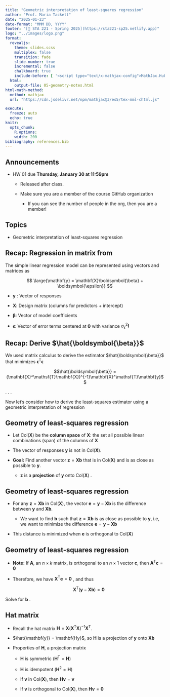 ```yaml
---
title: "Geometric interpretation of least-squares regression"
author: "Prof. Maria Tackett"
date: "2025-01-23"
date-format: "MMM DD, YYYY"
footer: "[🔗 STA 221 - Spring 2025](https://sta221-sp25.netlify.app)"
logo: "../images/logo.png"
format: 
  revealjs: 
    theme: slides.scss
    multiplex: false
    transition: fade
    slide-number: true
    incremental: false 
    chalkboard: true
    include-before: [ '<script type="text/x-mathjax-config">MathJax.Hub.Config({tex2jax: {enableAssistiveMml: false}});</script>']
  html: 
    output-file: 05-geometry-notes.html
html-math-method:
  method: mathjax
  url: "https://cdn.jsdelivr.net/npm/mathjax@3/es5/tex-mml-chtml.js"

execute:
  freeze: auto
  echo: true
knitr:
  opts_chunk: 
    R.options:      
    width: 200
bibliography: references.bib
---
```


## Announcements

-   HW 01 due **Thursday, January 30 at 11:59pm**

    -   Released after class.

    -   Make sure you are a member of the course GitHub organization

        -   If you can see the number of people in the org, then you are a member!

## Topics

-   Geometric interpretation of least-squares regression

## Recap: Regression in matrix from

The simple linear regression model can be represented using vectors and matrices as

::: equation
$$
\large{\mathbf{y} = \mathbf{X}\boldsymbol{\beta} + \boldsymbol{\epsilon}}
$$
:::

-   $\mathbf{y}$ : Vector of responses

-   $\mathbf{X}$: Design matrix (columns for predictors + intercept)

-   $\boldsymbol{\beta}$: Vector of model coefficients

-   $\boldsymbol{\epsilon}$: Vector of error terms centered at $\mathbf{0}$ with variance $\sigma^2_{\epsilon}\mathbf{I}$

## Recap: Derive $\hat{\boldsymbol{\beta}}$

We used matrix calculus to derive the estimator $\hat{\boldsymbol{\beta}}$ that minimizes $\boldsymbol{\epsilon}^\mathsf{T}\boldsymbol{\epsilon}$

::: equation
$$\hat{\boldsymbol{\beta}} = (\mathbf{X}^\mathsf{T}\mathbf{X})^{-1}\mathbf{X}^\mathsf{T}\mathbf{y}$$
:::

. . .

Now let's consider how to derive the least-squares estimator using a geometric interpretation of regression

## Geometry of least-squares regression

::: incremental
-   Let $\text{Col}(\mathbf{X})$ be the **column space** of $\mathbf{X}$: the set all possible linear combinations (span) of the columns of $\mathbf{X}$

-   The vector of responses $\mathbf{y}$ is not in $\text{Col}(\mathbf{X})$.

-   **Goal:** Find another vector $\mathbf{z} = \mathbf{Xb}$ that is in $\text{Col}(\mathbf{X})$ and is as close as possible to $\mathbf{y}$.

    -   $\mathbf{z}$ is a **projection** of $\mathbf{y}$ onto $\text{Col}(\mathbf{X})$ .
:::

## Geometry of least-squares regression

::: incremental
-   For any $\mathbf{z} = \mathbf{Xb}$ in $\text{Col}(\mathbf{X})$, the vector $\mathbf{e} = \mathbf{y} - \mathbf{Xb}$ is the difference between $\mathbf{y}$ and $\mathbf{Xb}$.

    -   We want to find $\mathbf{b}$ such that $\mathbf{z} = \mathbf{Xb}$ is as close as possible to $\mathbf{y}$, i.e, we want to minimize the difference $\mathbf{e} = \mathbf{y} - \mathbf{Xb}$

-   This distance is minimized when $\mathbf{e}$ is orthogonal to $\text{Col}(\mathbf{X})$
:::

## Geometry of least-squares regression

-   **Note:** If $\mathbf{A}$, an $n \times k$ matrix, is orthogonal to an $n \times 1$ vector $\mathbf{c}$, then $\mathbf{A}^\mathsf{T}\mathbf{c} = \mathbf{0}$

-   Therefore, we have $\mathbf{X}^\mathsf{T}\mathbf{e} = \mathbf{0}$ , and thus

    $$
    \mathbf{X}^\mathsf{T}(\mathbf{y} - \mathbf{Xb}) = \mathbf{0}
    $$

::: question
Solve for $\mathbf{b}$ .
:::

## Hat matrix

-   Recall the hat matrix $\mathbf{H} = \mathbf{X}(\mathbf{X}^\mathsf{T}\mathbf{X})^{-1}\mathbf{X}^\mathsf{T}$.

-   $\hat{\mathbf{y}} = \mathbf{Hy}$, so $\mathbf{H}$ is a projection of $\mathbf{y}$ onto $\mathbf{Xb}$

-   Properties of $\mathbf{H}$, a projection matrix

    -   $\mathbf{H}$ is symmetric ($\mathbf{H}^\mathsf{T} = \mathbf{H}$)

    -   $\mathbf{H}$ is idempotent ($\mathbf{H}^2 = \mathbf{H}$)

    -   If $\mathbf{v}$ in $\text{Col}(\mathbf{X})$, then $\mathbf{Hv} = \mathbf{v}$

    -   If $\mathbf{v}$ is orthogonal to $\text{Col}(\mathbf{X})$, then $\mathbf{Hv} = \mathbf{0}$
